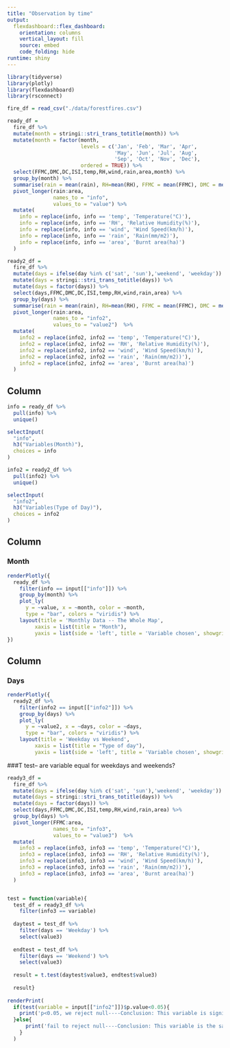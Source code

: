 ```yaml
---
title: "Observation by time"
output: 
  flexdashboard::flex_dashboard:
    orientation: columns
    vertical_layout: fill
    source: embed
    code_folding: hide
runtime: shiny
---
```

```r
library(tidyverse)
library(plotly)
library(flexdashboard)
library(rsconnect)
```
 

```r
fire_df = read_csv("./data/forestfires.csv")

ready_df = 
  fire_df %>%
  mutate(month = stringi::stri_trans_totitle(month)) %>%
  mutate(month = factor(month, 
                        levels = c('Jan', 'Feb', 'Mar', 'Apr',
                                   'May', 'Jun', 'Jul', 'Aug',
                                   'Sep', 'Oct', 'Nov', 'Dec'),
                        ordered = TRUE)) %>% 
  select(FFMC,DMC,DC,ISI,temp,RH,wind,rain,area,month) %>% 
  group_by(month) %>% 
  summarise(rain = mean(rain), RH=mean(RH), FFMC = mean(FFMC), DMC = mean(DMC), DC = mean(DC), ISI = mean(ISI), temp = mean(temp), wind = mean(wind), area = mean(area)) %>% 
  pivot_longer(rain:area,
               names_to = "info",
               values_to = "value") %>% 
  mutate(
    info = replace(info, info == 'temp', 'Temperature(°C)'),
    info = replace(info, info == 'RH', 'Relative Humidity(%)'),
    info = replace(info, info == 'wind', 'Wind Speed(km/h)'),
    info = replace(info, info == 'rain', 'Rain(mm/m2)'),
    info = replace(info, info == 'area', 'Burnt area(ha)')
  )

ready2_df = 
  fire_df %>% 
  mutate(days = ifelse(day %in% c('sat', 'sun'),'weekend', 'weekday')) %>%
  mutate(days = stringi::stri_trans_totitle(days)) %>%
  mutate(days = factor(days)) %>% 
  select(days,FFMC,DMC,DC,ISI,temp,RH,wind,rain,area) %>% 
  group_by(days) %>% 
  summarise(rain = mean(rain), RH=mean(RH), FFMC = mean(FFMC), DMC = mean(DMC), DC = mean(DC), ISI = mean(ISI), temp = mean(temp), wind = mean(wind), area = mean(area)) %>% 
  pivot_longer(rain:area,
               names_to = "info2",
               values_to = "value2")  %>% 
  mutate(
    info2 = replace(info2, info2 == 'temp', 'Temperature(°C)'),
    info2 = replace(info2, info2 == 'RH', 'Relative Humidity(%)'),
    info2 = replace(info2, info2 == 'wind', 'Wind Speed(km/h)'),
    info2 = replace(info2, info2 == 'rain', 'Rain(mm/m2))'),
    info2 = replace(info2, info2 == 'area', 'Burnt area(ha)')
  )

```
Column {.sidebar}
-----------------------------------------------------------------------
```r
info = ready_df %>% 
  pull(info) %>% 
  unique()

selectInput(
  "info",
  h3("Variables(Month)"),
  choices = info
)
```


```r
info2 = ready2_df %>% 
  pull(info2) %>% 
  unique()

selectInput(
  "info2",
  h3("Variables(Type of Day)"),
  choices = info2
)
```

Column {}
-----------------------------------------------------------------------

### Month

```r
renderPlotly({
  ready_df %>% 
    filter(info == input[["info"]]) %>% 
    group_by(month) %>% 
    plot_ly(
      y = ~value, x = ~month, color = ~month,
      type = "bar", colors = "viridis") %>% 
    layout(title = 'Monthly Data -- The Whole Map',
         xaxis = list(title = "Month"),
         yaxis = list(side = 'left', title = 'Variable chosen', showgrid = FALSE, zeroline = FALSE))
})

```





Column {}
-----------------------------------------------------------------------

### Days


```r
renderPlotly({
  ready2_df %>% 
    filter(info2 == input[["info2"]]) %>% 
    group_by(days) %>% 
    plot_ly(
      y = ~value2, x = ~days, color = ~days,
      type = "bar", colors = "viridis") %>% 
    layout(title = 'Weekday vs Weekend',
         xaxis = list(title = "Type of day"),
         yaxis = list(side = 'left', title = 'Variable chosen', showgrid = FALSE, zeroline = FALSE))})
```

###T test-- are variable equal for weekdays and weekends?

```r
ready3_df = 
  fire_df %>% 
  mutate(days = ifelse(day %in% c('sat', 'sun'),'weekend', 'weekday')) %>%
  mutate(days = stringi::stri_trans_totitle(days)) %>%
  mutate(days = factor(days)) %>% 
  select(days,FFMC,DMC,DC,ISI,temp,RH,wind,rain,area) %>% 
  group_by(days) %>%
  pivot_longer(FFMC:area,
               names_to = "info3",
               values_to = "value3")  %>% 
  mutate(
    info3 = replace(info3, info3 == 'temp', 'Temperature(°C)'),
    info3 = replace(info3, info3 == 'RH', 'Relative Humidity(%)'),
    info3 = replace(info3, info3 == 'wind', 'Wind Speed(km/h)'),
    info3 = replace(info3, info3 == 'rain', 'Rain(mm/m2))'),
    info3 = replace(info3, info3 == 'area', 'Burnt area(ha)')
  )


test = function(variable){
  test_df = ready3_df %>% 
    filter(info3 == variable)
  
  daytest = test_df %>% 
    filter(days == 'Weekday') %>% 
    select(value3)
  
  endtest = test_df %>% 
    filter(days == 'Weekend') %>% 
    select(value3)
  
  result = t.test(daytest$value3, endtest$value3)
  
  result}
  
renderPrint(
  if(test(variable = input[["info2"]])$p.value<0.05){
    print('p<0.05, we reject null----Conclusion: This variable is significantly different between weekday data and weekend data')
  }else{
      print('fail to reject null----Conclusion: This variable is the same between weekday data and weekend data')
    }
  )


```














